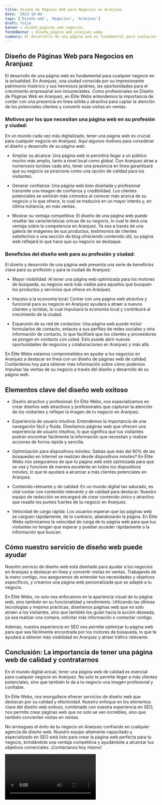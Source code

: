```yaml
---
title: Diseño de Páginas Web para Negocios en Aranjuez
date: '2023-10-04'
tags: ['Diseño web', 'Negocios', 'Aranjuez']
draft: false
banner : diseño_paginas_web_negocios
fondoBanner : diseño_pagina_web_aranjuez.webp
summary: El desarrollo de una página web es fundamental para cualquier negocio en la actualidad. En Aranjuez, una ciudad conocida por su impresionante patrimonio histórico y sus hermosos jardines, las oportunidades para el crecimiento empresarial son innumerables. Como profesionales en Diseño de Páginas Web en Aranjuez, en Élite Webs entendemos la importancia de contar con una presencia en línea sólida y atractiva para captar la atención de los potenciales clientes y convertir esas visitas en ventas.
---
```


## Diseño de Páginas Web para Negocios en Aranjuez

El desarrollo de una página web es fundamental para cualquier negocio en la actualidad. En Aranjuez, una ciudad conocida por su impresionante patrimonio histórico y sus hermosos jardines, las oportunidades para el crecimiento empresarial son innumerables. Como profesionales en Diseño de Páginas Web en Aranjuez, en Élite Webs entendemos la importancia de contar con una presencia en línea sólida y atractiva para captar la atención de los potenciales clientes y convertir esas visitas en ventas.

### Motivos por los que necesitan una página web en su profesión y ciudad:

En un mundo cada vez más digitalizado, tener una página web es crucial para cualquier negocio en Aranjuez. Aquí algunos motivos para considerar el diseño y desarrollo de su página web:

- Ampliar su alcance: Una página web le permitirá llegar a un público mucho más amplio, tanto a nivel local como global. Con Aranjuez atrae a numerosos turistas cada año, tener una presencia en línea garantizará que su negocio se posicione como una opción de calidad para los visitantes.

- Generar confianza: Una página web bien diseñada y profesional transmite una imagen de confianza y credibilidad. Los clientes potenciales se sentirán más cómodos al conocer más acerca de su negocio y lo que ofrece, lo cual se traducirá en un mayor interés y, en última instancia, en más ventas.

- Mostrar su ventaja competitiva: El diseño de una página web puede resaltar las características únicas de su negocio, lo cual le dará una ventaja sobre la competencia en Aranjuez. Ya sea a través de una galería de imágenes de sus productos, testimonios de clientes satisfechos o una sección de blog ofreciendo contenido útil, su página web reflejará lo que hace que su negocio se destaque.

### Beneficios del diseño web para su profesión y ciudad:

El diseño y desarrollo de una página web presenta una serie de beneficios clave para su profesión y para la ciudad de Aranjuez:

- Mayor visibilidad: Al tener una página web optimizada para los motores de búsqueda, su negocio será más visible para aquellos que busquen los productos y servicios que ofrece en Aranjuez.

- Impulso a la economía local: Contar con una página web atractiva y funcional para su negocio en Aranjuez ayudará a atraer a nuevos clientes y turistas, lo cual impulsará la economía local y contribuirá al crecimiento de la ciudad.

- Expansión de su red de contactos: Una página web puede incluir formularios de contacto, enlaces a sus perfiles de redes sociales y otra información de contacto, lo que facilitará que los clientes y proveedores se pongan en contacto con usted. Esto puede abrir nuevas oportunidades de negocios y colaboraciones en Aranjuez y más allá.

En Élite Webs estamos comprometidos en ayudar a los negocios en Aranjuez a destacar en línea con un diseño de páginas web de calidad. Contáctenos hoy para obtener más información sobre cómo podemos impulsar las ventas de su negocio a través del diseño y desarrollo de su página web.

<GifSeo />

<Cta />

## Elementos clave del diseño web exitoso

- Diseño atractivo y profesional: En Élite Webs, nos especializamos en crear diseños web atractivos y profesionales que capturan la atención de los visitantes y reflejan la imagen de tu negocio en Aranjuez.

- Experiencia de usuario intuitiva: Entendemos la importancia de una navegación fácil y fluida. Diseñamos páginas web que ofrecen una experiencia de usuario intuitiva, lo que significa que tus visitantes podrán encontrar fácilmente la información que necesitan y realizar acciones de forma rápida y sencilla.

- Optimización para dispositivos móviles: Sabías que más del 60% de las búsquedas en Internet se realizan desde dispositivos móviles? En Élite Webs nos aseguramos de que tu página web esté optimizada para que se vea y funcione de manera excelente en todos los dispositivos móviles, lo que te ayudará a alcanzar a más clientes potenciales en Aranjuez.

- Contenido relevante y de calidad: En un mundo digital tan saturado, es vital contar con contenido relevante y de calidad para destacar. Nuestro equipo de redacción se encargará de crear contenido único y atractivo que resalte los puntos fuertes de tu negocio en Aranjuez.

- Velocidad de carga rápida: Los usuarios esperan que las páginas web se carguen rápidamente, de lo contrario, abandonarán la página. En Élite Webs optimizamos la velocidad de carga de tu página web para que tus visitantes no tengan que esperar y puedan acceder rápidamente a la información que buscan.

## Cómo nuestro servicio de diseño web puede ayudar

Nuestro servicio de diseño web está diseñado para ayudar a los negocios en Aranjuez a destacar en línea y convertir visitas en ventas. Trabajando de la mano contigo, nos aseguramos de entender tus necesidades y objetivos específicos, y creamos una página web personalizada que se adapte a tu negocio.

En Élite Webs, no solo nos enfocamos en la apariencia visual de tu página web, sino también en su funcionalidad y rendimiento. Utilizando las últimas tecnologías y mejores prácticas, diseñamos páginas web que no solo atraen a los visitantes, sino que también los guían hacia la acción deseada, ya sea realizar una compra, solicitar más información o contactar contigo.

Además, nuestra experiencia en SEO nos permite optimizar tu página web para que sea fácilmente encontrada por los motores de búsqueda, lo que te ayudará a obtener más visibilidad en Aranjuez y atraer tráfico relevante.

## Conclusión: La importancia de tener una página web de calidad y contratarnos

En el mundo digital actual, tener una página web de calidad es esencial para cualquier negocio en Aranjuez. No solo te permite llegar a más clientes potenciales, sino que también le da a tu negocio una imagen profesional y confiable.

En Élite Webs, nos enorgullece ofrecer servicios de diseño web que destacan por su calidad y efectividad. Nuestro enfoque en los elementos clave del diseño web exitoso, combinado con nuestra experiencia en SEO, nos permite crear páginas web que no solo se ven increíbles, sino que también convierten visitas en ventas.

No arriesgues el éxito de tu negocio en Aranjuez confiando en cualquier agencia de diseño web. Nuestro equipo altamente capacitado y especializado en SEO está listo para crear la página web perfecta para tu negocio, brindándote una ventaja competitiva y ayudándote a alcanzar tus objetivos comerciales. ¡Contáctanos hoy mismo!

<Video />

<CtaBot job='Negocios' city='Aranjuez'/>

<Gmaps query='Aranjuez+españa+maps' />